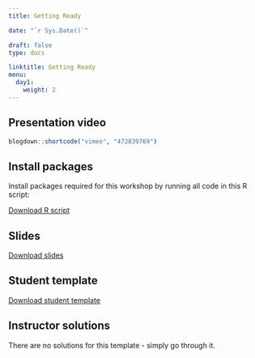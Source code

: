 ---
title: Getting Ready

date: "`r Sys.Date()`"

draft: false
type: docs

linktitle: Getting Ready
menu:
  day1:
    weight: 2
---

## Presentation video

```{r, echo=F}
blogdown::shortcode("vimeo", "472839769")
```

## Install packages 

Install packages required for this workshop by running all code in this R script:

[Download R script](../../../Course_Modularization/Intro, general, packages/00_prep.R)

## Slides

[Download slides](../../../Course_Modularization/Intro to R/Slides/01_getting_ready_slides.pptx)

## Student template

[Download student template](../../../Course_Modularization/Intro to R/Worksheets/Student Templates/01_getting_ready.Rmd)

## Instructor solutions

There are no solutions for this template - simply go through it.

